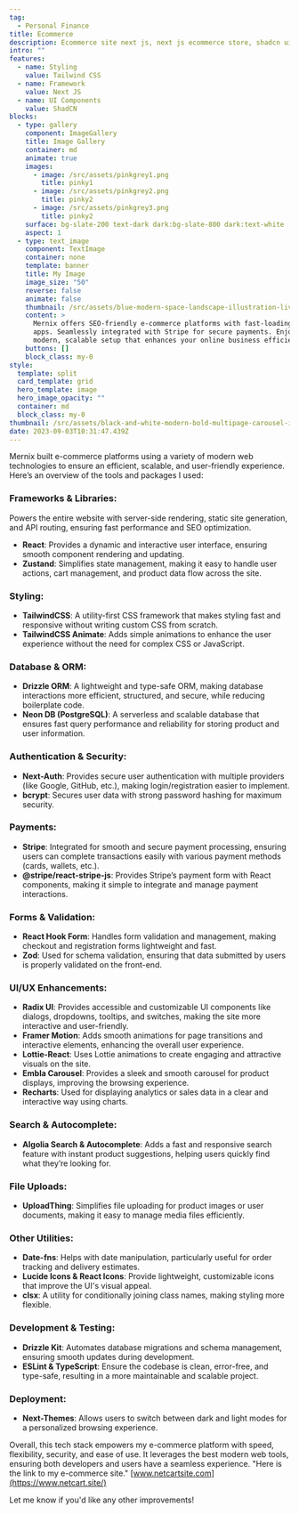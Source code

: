 ```yaml
---
tag:
  - Personal Finance
title: Ecommerce
description: Ecommerce site next js, next js ecommerce store, shadcn ui
intro: ""
features:
  - name: Styling
    value: Tailwind CSS
  - name: Framework
    value: Next JS
  - name: UI Components
    value: ShadCN
blocks:
  - type: gallery
    component: ImageGallery
    title: Image Gallery
    container: md
    animate: true
    images:
      - image: /src/assets/pinkgrey1.png
        title: pinky1
      - image: /src/assets/pinkgrey2.png
        title: pinky2
      - image: /src/assets/pinkgrey3.png
        title: pinky2
    surface: bg-slate-200 text-dark dark:bg-slate-800 dark:text-white
    aspect: 1
  - type: text_image
    component: TextImage
    container: none
    template: banner
    title: My Image
    image_size: "50"
    reverse: false
    animate: false
    thumbnail: /src/assets/blue-modern-space-landscape-illustration-live-streaming-announcement-video-1-_11zon.png
    content: >
      Mernix offers SEO-friendly e-commerce platforms with fast-loading web
      apps. Seamlessly integrated with Stripe for secure payments. Enjoy a
      modern, scalable setup that enhances your online business efficiency!
    buttons: []
    block_class: my-0
style:
  template: split
  card_template: grid
  hero_template: image
  hero_image_opacity: ""
  container: md
  block_class: my-0
thumbnail: /src/assets/black-and-white-modern-bold-multipage-carousel-instagram-post-2-_11zon.png
date: 2023-09-03T10:31:47.439Z
---
```

Mernix built e-commerce platforms using a variety of modern web technologies to ensure an efficient, scalable, and user-friendly experience. Here’s an overview of the tools and packages I used:

### Frameworks & Libraries:

Powers the entire website with server-side rendering, static site generation, and API routing, ensuring fast performance and SEO optimization.

- **React**: Provides a dynamic and interactive user interface, ensuring smooth component rendering and updating.
- **Zustand**: Simplifies state management, making it easy to handle user actions, cart management, and product data flow across the site.

### Styling:

- **TailwindCSS**: A utility-first CSS framework that makes styling fast and responsive without writing custom CSS from scratch.
- **TailwindCSS Animate**: Adds simple animations to enhance the user experience without the need for complex CSS or JavaScript.

### Database & ORM:

- **Drizzle ORM**: A lightweight and type-safe ORM, making database interactions more efficient, structured, and secure, while reducing boilerplate code.
- **Neon DB (PostgreSQL)**: A serverless and scalable database that ensures fast query performance and reliability for storing product and user information.

### Authentication & Security:

- **Next-Auth**: Provides secure user authentication with multiple providers (like Google, GitHub, etc.), making login/registration easier to implement.
- **bcrypt**: Secures user data with strong password hashing for maximum security.

### Payments:

- **Stripe**: Integrated for smooth and secure payment processing, ensuring users can complete transactions easily with various payment methods (cards, wallets, etc.).
- **@stripe/react-stripe-js**: Provides Stripe’s payment form with React components, making it simple to integrate and manage payment interactions.

### Forms & Validation:

- **React Hook Form**: Handles form validation and management, making checkout and registration forms lightweight and fast.
- **Zod**: Used for schema validation, ensuring that data submitted by users is properly validated on the front-end.

### UI/UX Enhancements:

- **Radix UI**: Provides accessible and customizable UI components like dialogs, dropdowns, tooltips, and switches, making the site more interactive and user-friendly.
- **Framer Motion**: Adds smooth animations for page transitions and interactive elements, enhancing the overall user experience.
- **Lottie-React**: Uses Lottie animations to create engaging and attractive visuals on the site.
- **Embla Carousel**: Provides a sleek and smooth carousel for product displays, improving the browsing experience.
- **Recharts**: Used for displaying analytics or sales data in a clear and interactive way using charts.

### Search & Autocomplete:

- **Algolia Search & Autocomplete**: Adds a fast and responsive search feature with instant product suggestions, helping users quickly find what they’re looking for.

### File Uploads:

- **UploadThing**: Simplifies file uploading for product images or user documents, making it easy to manage media files efficiently.

### Other Utilities:

- **Date-fns**: Helps with date manipulation, particularly useful for order tracking and delivery estimates.
- **Lucide Icons & React Icons**: Provide lightweight, customizable icons that improve the UI's visual appeal.
- **clsx**: A utility for conditionally joining class names, making styling more flexible.

### Development & Testing:

- **Drizzle Kit**: Automates database migrations and schema management, ensuring smooth updates during development.
- **ESLint & TypeScript**: Ensure the codebase is clean, error-free, and type-safe, resulting in a more maintainable and scalable project.

### Deployment:

- **Next-Themes**: Allows users to switch between dark and light modes for a personalized browsing experience.

Overall, this tech stack empowers my e-commerce platform with speed, flexibility, security, and ease of use. It leverages the best modern web tools, ensuring both developers and users have a seamless experience. "Here is the link to my e-commerce site." [www.netcartsite.com](https://www.netcart.site/)

Let me know if you'd like any other improvements!
